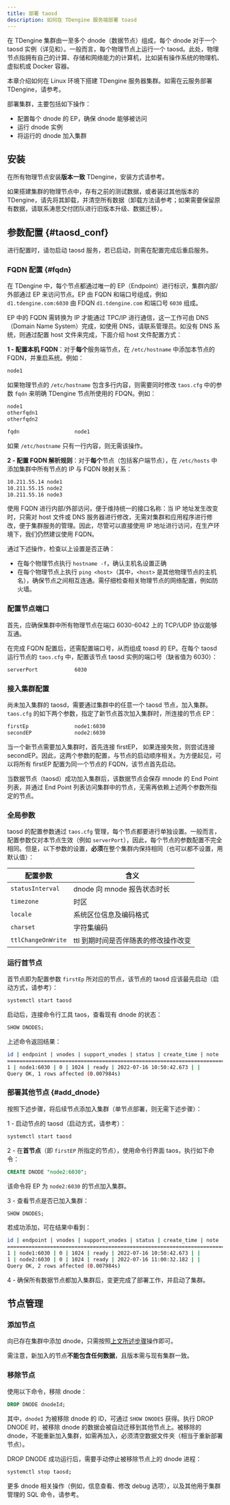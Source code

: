 ```yaml
---
title: 部署 taosd
description: 如何在 TDengine 服务端部署 toasd
---
```




在 TDengine 集群由一至多个 dnode（数据节点）组成，每个 dnode 对于一个 taosd 实例（详见<ToServerArchitecture/>和<ToArchitecture/>）。一般而言，每个物理节点上运行一个 taosd。此处，物理节点指拥有自己的计算、存储和网络能力的计算机，比如装有操作系统的物理机、虚拟机或 Docker 容器。

本章介绍如何在 Linux 环境下搭建 TDengine 服务器集群。如需在云服务部署 TDengine，请参考<ToCloud/>。

部署集群，主要包括如下操作：

- 配置每个 dnode 的 EP，确保 dnode 能够被访问
- 运行 dnode 实例
- 将运行的 dnode 加入集群

## 安装

在所有物理节点安装**版本一致** TDengine，安装方式请参考<ToInstall/>。

如果搭建集群的物理节点中，存有之前的测试数据，或者装过其他版本的 TDengine，请先将其卸载，并清空所有数据（卸载方法请参考<ToInstall/>；如果需要保留原有数据，请联系涛思交付团队进行旧版本升级、数据迁移）。

## 参数配置 {#taosd_conf}

进行配置时，请勿启动 taosd 服务，若已启动，则需在配置完成后重启服务。

### FQDN 配置 {#fqdn}

在 TDengine 中，每个节点都通过唯一的 EP（Endpoint）进行标识，集群内部/外部通过 EP 来访问节点。EP 由 FQDN 和端口号组成，例如 `d1.tdengine.com:6030` 由 FDQN `d1.tdengine.com` 和端口号 `6030` 组成。

EP 中的 FQDN 需转换为 IP 才能通过 TPC/IP 进行通信，这一工作可由 DNS（Domain Name System）完成，如使用 DNS，请联系管理员。如没有 DNS 系统，则通过配置 host 文件来完成，下面介绍 host 文件配置方式：

**1 - 配置本机 FQDN**：对于**每个**服务端节点，在 `/etc/hostname` 中添加本节点的 FQDN，并重启系统。例如：

```bash title="/etc/hostname"
node1
```

如果物理节点的 `/etc/hostname` 包含多行内容，则需要同时修改 `taos.cfg` 中的参数 `fqdn` 来明确 TDengine 节点所使用的 FDQN。例如：

```bash title="/etc/hostname"
node1
otherfqdn1
otherfqdn2
```

```bash title="/usr/local/taos/cfg/taos.cfg"
fqdn                  node1
```

如果 `/etc/hostname` 只有一行内容，则无需该操作。

**2 - 配置 FQDN 解析规则**：对于**每个**节点（包括客户端节点），在 `/etc/hosts` 中添加集群中所有节点的 IP 与 FQDN 映射关系：

```bash title="/etc/hosts"
10.211.55.14 node1
10.211.55.15 node2
10.211.55.16 node3
```

使用 FQDN 进行内部/外部访问，便于维持统一的接口名称：当 IP 地址发生改变时，只需对 host 文件或 DNS 服务器进行修改，无需对集群和应用程序进行修改，便于集群服务的管理。因此，尽管可以直接使用 IP 地址进行访问，在生产环境下，我们仍然建议使用 FQDN。

通过下述操作，检查以上设置是否正确：

- 在每个物理节点执行 `hostname -f`，确认主机名设置正确
- 在每个物理节点上执行 `ping <host>`（其中，`<host>` 是其他物理节点的主机名），确保节点之间相互连通。需仔细检查相关物理节点的网络配置，例如防火墙。

### 配置节点端口

首先，应确保集群中所有物理节点在端口 6030-6042 上的 TCP/UDP 协议能够互通。

在完成 FQDN 配置后，还需配置端口号，从而组成 toasd 的 EP。在每个 taosd 运行节点的 `taos.cfg` 中，配置该节点 taosd 实例的端口号（缺省值为 6030）：

```bash title="toas.cfg"
serverPort            6030
```

### 接入集群配置

尚未加入集群的 taosd，需要通过集群中的任意一个 taosd 节点，加入集群。`taos.cfg` 的如下两个参数，指定了新节点首次加入集群时，所连接的节点 EP：

```bash title="toas.cfg"
firstEp               node1:6030
secondEP              node2:6030
```

当一个新节点需要加入集群时，首先连接 firstEP， 如果连接失败，则尝试连接 secondEP。因此，这两个参数的配置，与节点的启动顺序相关。为方便起见，可以将所有 firstEP 配置为同一个节点的 FQDN，该节点首先启动。

当数据节点（taosd）成功加入集群后，该数据节点会保存 mnode 的 End Point 列表，并通过 End Point 列表访问集群中的节点，无需再依赖上述两个参数所指定的节点。

### 全局参数

taosd 的配置参数通过 `taos.cfg` 管理，每个节点都要进行单独设置。一般而言，配置参数仅对本节点生效（例如 `serverPort`），因此，每个节点的参数配置不完全相同。但是，以下参数的设置，**必须**在整个集群内保持相同（也可以都不设置，用默认值）：

| 配置参数 | 含义 |
| --- | --- |
| `statusInterval` | dnode 向 mnode 报告状态时长 |
| `timezone` | 时区 |
| `locale` | 系统区位信息及编码格式 |
| `charset` | 字符集编码 |
| `ttlChangeOnWrite` | ttl 到期时间是否伴随表的修改操作改变 |

### 运行首节点

首节点即为配置参数 `firstEp` 所对应的节点，该节点的 taosd 应该最先启动（启动方式，请参考<ToTaosd/>）：

```bash
systemctl start taosd
```

启动后，连接命令行工具 taos，查看现有 dnode 的状态：

```sql
SHOW DNODES;
```

上述命令返回结果：

```bash
id | endpoint | vnodes | support_vnodes | status | create_time | note |
=======================================================================
1 | node1:6030 | 0 | 1024 | ready | 2022-07-16 10:50:42.673 | |
Query OK, 1 rows affected (0.007984s)
```

### 部署其他节点 {#add_dnode}

按照下述步骤，将后续节点添加入集群（单节点部署，则无需下述步骤）：

1 - 启动节点的 taosd（启动方式，请参考<ToTaosd/>）：

```bash
systemctl start taosd
```

2 - 在**首节点**（即 `firstEP` 所指定的节点），使用命令行界面 taos，执行如下命令：

```sql
CREATE DNODE "node2:6030";
```

该命令将 EP 为 `node2:6030` 的节点加入集群。

3 - 查看节点是否已加入集群：

```sql
SHOW DNODES;
```

若成功添加，可在结果中看到：

```bash
id | endpoint | vnodes | support_vnodes | status | create_time | note |
=======================================================================
1 | node1:6030 | 0 | 1024 | ready | 2022-07-16 10:50:42.673 | |
1 | node2:6030 | 0 | 1024 | ready | 2022-07-16 11:00:32.182 | |
Query OK, 2 rows affected (0.007984s)
```

4 - 确保所有数据节点都加入集群后，变更完成了部署工作，并启动了集群。

## 节点管理

### 添加节点

向已存在集群中添加 dnode，只需按照[上文所述步骤](#add_dnode)操作即可。

需注意，新加入的节点**不能包含任何数据**，且版本需与现有集群一致。

### 移除节点

使用以下命令，移除 dnode：

```sql
DROP DNODE dnodeId;
```

其中，`dnodeI` 为被移除 dnode 的 ID，可通过 `SHOW DNODES` 获得。执行 DROP DNODE 时，被移除 dnode 的数据会被自动迁移到其他节点上。被移除的 dnode，不能重新加入集群，如需再加入，必须清空数据文件夹（相当于重新部署节点）。

DROP DNODE 成功运行后，需要手动停止被移除节点上的 dnode 进程：

```bash
systemctl stop taosd;
```

更多 dnode 相关操作（例如，信息查看、修改 debug 选项），以及其他用于集群管理的 SQL 命令，请参考<ToSql/>。
